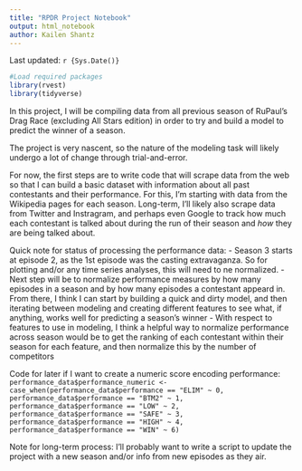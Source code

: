 ```yaml
---
title: "RPDR Project Notebook"
output: html_notebook
author: Kailen Shantz
---
```


Last updated: `r {Sys.Date()}`

```r
#Load required packages
library(rvest)
library(tidyverse)
```


In this project, I will be compiling data from all previous season of RuPaul's Drag Race (excluding All Stars edition) in order to try and build a model to predict the winner of a season.

The project is very nascent, so the nature of the modeling task will likely undergo a lot of change through trial-and-error.

For now, the first steps are to write code that will scrape data from the web so that I can build a basic dataset with information about all past contestants and their performance. For this, I'm starting with data from the Wikipedia pages for  each season. Long-term, I'll likely also scrape data from Twitter and Instragram, and perhaps even Google to track how much each contestant is talked about during the run of their season and *how* they are being talked about.


Quick note for status of processing the performance data:
  - Season 3 starts at episode 2, as the 1st episode was the casting extravaganza. So for plotting and/or any time series           analyses, this will need to ne normalized.
  - Next step will be to normalize performance measures by how many episodes in a season and by how many episodes a contestant      appeard in. From there, I think I can start by building a quick and dirty model, and then iterating between modeling and        creating different features to see what, if anything, works well for predicting a season's winner
  - With respect to features to use in modeling, I think a helpful way to normalize performance across season would be to get 
    the ranking of each contestant within their season for each feature, and then normalize this by the number of competitors
  
  
Code for later if I want to create a numeric score encoding performance:
`performance_data$performance_numeric <- case_when(performance_data$performance == "ELIM" ~ 0, performance_data$performance == "BTM2" ~ 1, performance_data$performance == "LOW" ~ 2,  performance_data$performance == "SAFE" ~ 3, performance_data$performance == "HIGH" ~ 4, performance_data$performance == "WIN" ~ 6)`


Note for long-term process: I'll probably want to write a script to update the project with a new season and/or info from new episodes as they air.



